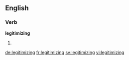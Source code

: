 ==English==

===Verb===
'''legitimizing'''

# {{present participle of|legitimize}}

[[de:legitimizing]]
[[fr:legitimizing]]
[[sv:legitimizing]]
[[vi:legitimizing]]